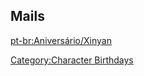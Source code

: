 ==Mails==
{{Mails by Category Table|Xinyan Mails|noheader=1}}

[[pt-br:Aniversário/Xinyan]]
[[Category:Character Birthdays]]